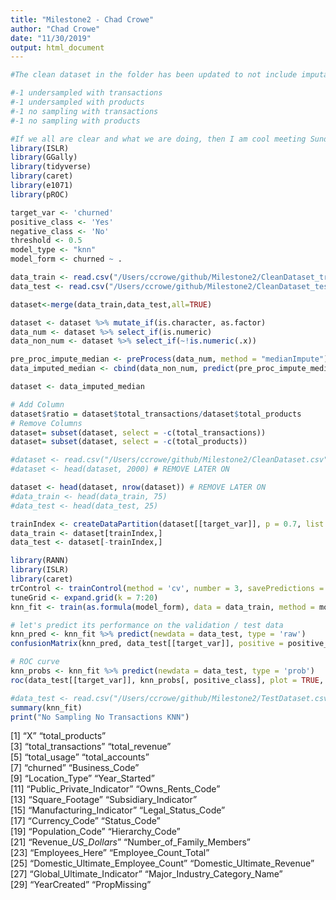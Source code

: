 ```yaml
---
title: "Milestone2 - Chad Crowe"
author: "Chad Crowe"
date: "11/30/2019"
output: html_document
---
```


```r
#The clean dataset in the folder has been updated to not include imputation. We should each be running at least 4 models:

#-1 undersampled with transactions
#-1 undersampled with products
#-1 no sampling with transactions
#-1 no sampling with products

#If we all are clear and what we are doing, then I am cool meeting Sunday after thanksgiving to compare results and split up the report writing. If not, we can meet this Sunday.
library(ISLR)
library(GGally)
library(tidyverse)
library(caret)
library(e1071)
library(pROC)
```

```r
target_var <- 'churned'
positive_class <- 'Yes'
negative_class <- 'No'
threshold <- 0.5
model_type <- "knn"
model_form <- churned ~ .
```

```r
data_train <- read.csv("/Users/ccrowe/github/Milestone2/CleanDataset_train.csv")
data_test <- read.csv("/Users/ccrowe/github/Milestone2/CleanDataset_test.csv")

dataset<-merge(data_train,data_test,all=TRUE)
```

```r

dataset <- dataset %>% mutate_if(is.character, as.factor)
data_num <- dataset %>% select_if(is.numeric)
data_non_num <- dataset %>% select_if(~!is.numeric(.x))

pre_proc_impute_median <- preProcess(data_num, method = "medianImpute") # this will take longer
data_imputed_median <- cbind(data_non_num, predict(pre_proc_impute_median, data_num))

dataset <- data_imputed_median

# Add Column
dataset$ratio = dataset$total_transactions/dataset$total_products
# Remove Columns
dataset= subset(dataset, select = -c(total_transactions))
dataset= subset(dataset, select = -c(total_products))
```


```r
#dataset <- read.csv("/Users/ccrowe/github/Milestone2/CleanDataset.csv")
#dataset <- head(dataset, 2000) # REMOVE LATER ON

dataset <- head(dataset, nrow(dataset)) # REMOVE LATER ON
#data_train <- head(data_train, 75)
#data_test <- head(data_test, 25)

trainIndex <- createDataPartition(dataset[[target_var]], p = 0.7, list = FALSE)
data_train <- dataset[trainIndex,]
data_test <- dataset[-trainIndex,]

```



```r
library(RANN)
library(ISLR)
library(caret)
trControl <- trainControl(method = 'cv', number = 3, savePredictions = TRUE, classProbs = TRUE, summaryFunction = twoClassSummary)#, sampling = 'down')
tuneGrid <- expand.grid(k = 7:20)
knn_fit <- train(as.formula(model_form), data = data_train, method = model_type, tuneGrid = tuneGrid,trControl = trControl, preProc = c("center", "scale"), metric = 'ROC')

# let's predict its performance on the validation / test data
knn_pred <- knn_fit %>% predict(newdata = data_test, type = 'raw')
confusionMatrix(knn_pred, data_test[[target_var]], positive = positive_class)

# ROC curve
knn_probs <- knn_fit %>% predict(newdata = data_test, type = 'prob')
roc(data_test[[target_var]], knn_probs[, positive_class], plot = TRUE, print.auc = TRUE, legacy.axes = TRUE, levels = c(negative_class, positive_class))

#data_test <- read.csv("/Users/ccrowe/github/Milestone2/TestDataset.csv")
summary(knn_fit)
print("No Sampling No Transactions KNN")
```

 [1] "X"                                "total_products"                  
 [3] "total_transactions"               "total_revenue"                   
 [5] "total_usage"                      "total_accounts"                  
 [7] "churned"                          "Business_Code"                   
 [9] "Location_Type"                    "Year_Started"                    
[11] "Public_Private_Indicator"         "Owns_Rents_Code"                 
[13] "Square_Footage"                   "Subsidiary_Indicator"            
[15] "Manufacturing_Indicator"          "Legal_Status_Code"               
[17] "Currency_Code"                    "Status_Code"                     
[19] "Population_Code"                  "Hierarchy_Code"                  
[21] "Revenue__US_Dollars_"             "Number_of_Family_Members"        
[23] "Employees_Here"                   "Employee_Count_Total"            
[25] "Domestic_Ultimate_Employee_Count" "Domestic_Ultimate_Revenue"       
[27] "Global_Ultimate_Indicator"        "Major_Industry_Category_Name"    
[29] "YearCreated"                      "PropMissing"  
